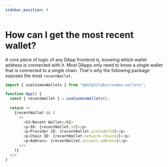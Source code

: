 ```yaml
---
sidebar_position: 4
---
```


# How can I get the most recent wallet?

A core piece of logic of any DApp frontend is, knowing which wallet address is connected with it. Most DApps only need to know a single wallet that is connected to a single chain. That's why the following package exposes the most `recentWallet`.

```ts
import { useCosmosWallets } from "@delphilabs/cosmos-wallets";

function App() {
  const { recentWallet } = useCosmosWallets();
   
  return <>
    {recentWallet && (
      <>
        <h2>Recent Wallet</h2>
        <p>ID: {recentWallet.id}</p>
        <p>Provider ID: {recentWallet.providerId}</p>
        <p>Chain ID: {recentWallet.network.chainId}</p>
        <p>Address: {recentWallet.account.address}</p>
      </>
    )}
  </>
}
```